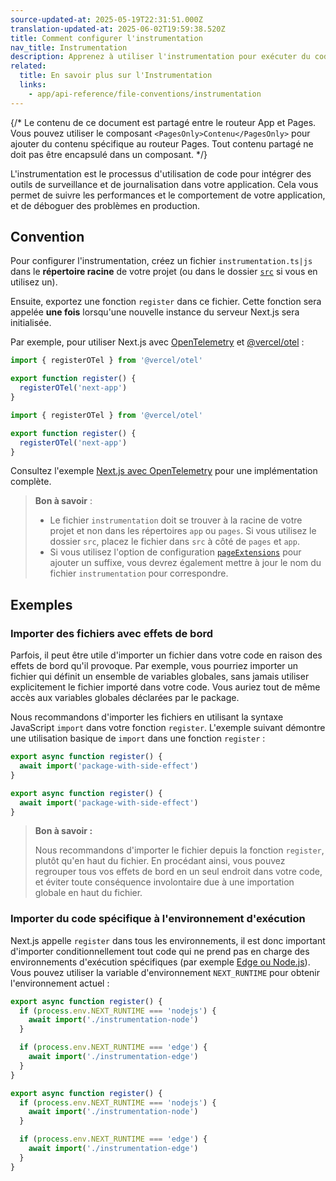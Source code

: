 ```yaml
---
source-updated-at: 2025-05-19T22:31:51.000Z
translation-updated-at: 2025-06-02T19:59:38.520Z
title: Comment configurer l'instrumentation
nav_title: Instrumentation
description: Apprenez à utiliser l'instrumentation pour exécuter du code au démarrage du serveur dans votre application Next.js
related:
  title: En savoir plus sur l'Instrumentation
  links:
    - app/api-reference/file-conventions/instrumentation
---
```


{/* Le contenu de ce document est partagé entre le routeur App et Pages. Vous pouvez utiliser le composant `<PagesOnly>Contenu</PagesOnly>` pour ajouter du contenu spécifique au routeur Pages. Tout contenu partagé ne doit pas être encapsulé dans un composant. */}

L'instrumentation est le processus d'utilisation de code pour intégrer des outils de surveillance et de journalisation dans votre application. Cela vous permet de suivre les performances et le comportement de votre application, et de déboguer des problèmes en production.

## Convention

Pour configurer l'instrumentation, créez un fichier `instrumentation.ts|js` dans le **répertoire racine** de votre projet (ou dans le dossier [`src`](/docs/app/api-reference/file-conventions/src-folder) si vous en utilisez un).

Ensuite, exportez une fonction `register` dans ce fichier. Cette fonction sera appelée **une fois** lorsqu'une nouvelle instance du serveur Next.js sera initialisée.

Par exemple, pour utiliser Next.js avec [OpenTelemetry](https://opentelemetry.io/) et [@vercel/otel](https://vercel.com/docs/observability/otel-overview) :

```ts filename="instrumentation.ts" switcher
import { registerOTel } from '@vercel/otel'

export function register() {
  registerOTel('next-app')
}
```

```js filename="instrumentation.js" switcher
import { registerOTel } from '@vercel/otel'

export function register() {
  registerOTel('next-app')
}
```

Consultez l'exemple [Next.js avec OpenTelemetry](https://github.com/vercel/next.js/tree/canary/examples/with-opentelemetry) pour une implémentation complète.

> **Bon à savoir** :
>
> - Le fichier `instrumentation` doit se trouver à la racine de votre projet et non dans les répertoires `app` ou `pages`. Si vous utilisez le dossier `src`, placez le fichier dans `src` à côté de `pages` et `app`.
> - Si vous utilisez l'option de configuration [`pageExtensions`](/docs/app/api-reference/config/next-config-js/pageExtensions) pour ajouter un suffixe, vous devrez également mettre à jour le nom du fichier `instrumentation` pour correspondre.

## Exemples

### Importer des fichiers avec effets de bord

Parfois, il peut être utile d'importer un fichier dans votre code en raison des effets de bord qu'il provoque. Par exemple, vous pourriez importer un fichier qui définit un ensemble de variables globales, sans jamais utiliser explicitement le fichier importé dans votre code. Vous auriez tout de même accès aux variables globales déclarées par le package.

Nous recommandons d'importer les fichiers en utilisant la syntaxe JavaScript `import` dans votre fonction `register`. L'exemple suivant démontre une utilisation basique de `import` dans une fonction `register` :

```ts filename="instrumentation.ts" switcher
export async function register() {
  await import('package-with-side-effect')
}
```

```js filename="instrumentation.js" switcher
export async function register() {
  await import('package-with-side-effect')
}
```

> **Bon à savoir :**
>
> Nous recommandons d'importer le fichier depuis la fonction `register`, plutôt qu'en haut du fichier. En procédant ainsi, vous pouvez regrouper tous vos effets de bord en un seul endroit dans votre code, et éviter toute conséquence involontaire due à une importation globale en haut du fichier.

### Importer du code spécifique à l'environnement d'exécution

Next.js appelle `register` dans tous les environnements, il est donc important d'importer conditionnellement tout code qui ne prend pas en charge des environnements d'exécution spécifiques (par exemple [Edge ou Node.js](/docs/app/api-reference/edge)). Vous pouvez utiliser la variable d'environnement `NEXT_RUNTIME` pour obtenir l'environnement actuel :

```ts filename="instrumentation.ts" switcher
export async function register() {
  if (process.env.NEXT_RUNTIME === 'nodejs') {
    await import('./instrumentation-node')
  }

  if (process.env.NEXT_RUNTIME === 'edge') {
    await import('./instrumentation-edge')
  }
}
```

```js filename="instrumentation.js" switcher
export async function register() {
  if (process.env.NEXT_RUNTIME === 'nodejs') {
    await import('./instrumentation-node')
  }

  if (process.env.NEXT_RUNTIME === 'edge') {
    await import('./instrumentation-edge')
  }
}
```
